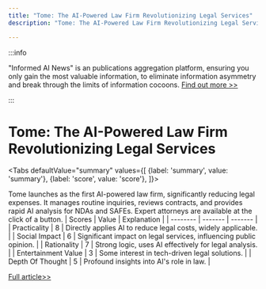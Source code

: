 ```yaml
---
title: "Tome: The AI-Powered Law Firm Revolutionizing Legal Services"
description: "Tome: The AI-Powered Law Firm Revolutionizing Legal Services"

---
```



:::info

"Informed AI News" is an publications aggregation platform, ensuring you only gain the most valuable information, to eliminate information asymmetry and break through the limits of information cocoons.  [Find out more >>](/)

:::

# Tome: The AI-Powered Law Firm Revolutionizing Legal Services


<Tabs
	defaultValue="summary"
	values={[
	{label: 'summary', value: 'summary'},
	{label: 'score', value: 'score'},
]}>
<TabItem value="summary">


Tome launches as the first AI-powered law firm, significantly reducing legal expenses. It manages routine inquiries, reviews contracts, and provides rapid AI analysis for NDAs and SAFEs. Expert attorneys are available at the click of a button.
</TabItem>
<TabItem value="score">
	| Scores     | Value   | Explanation |
	| -------- | ------- | ------- |
	| Practicality  | 8    | Directly applies AI to reduce legal costs, widely applicable.    |
	| Social Impact | 6     | Significant impact on legal services, influencing public opinion.    |
	| Rationality    | 7    | Strong logic, uses AI effectively for legal analysis.    |
	| Entertainment Value    | 3    | Some interest in tech-driven legal solutions.    |
	| Depth Of Thought    | 5    | Profound insights into AI's role in law.    |
</TabItem>
</Tabs>

[Full article>>](https://www.producthunt.com/posts/tome-1)
